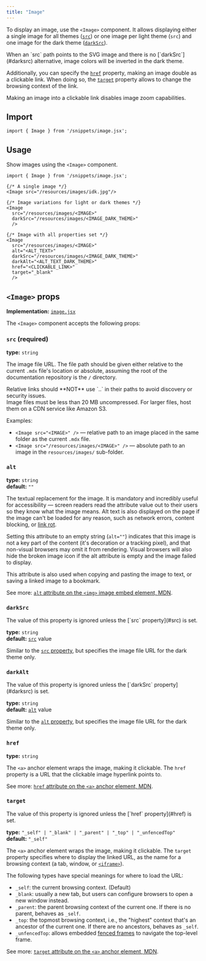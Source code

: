 ```yaml
---
title: "Image"
---
```



To display an image, use the `<Image>` component. It allows displaying either a single image for all themes ([`src`](#src)) or one image per light theme (`src`) and one image for the dark theme ([`darkSrc`](#darksrc)).

<Aside>
  When an `src` path points to the SVG image and there is no [`darkSrc`](#darksrc) alternative, image colors will be inverted in the dark theme.
</Aside>

Additionally, you can specify the [`href`](#href) property, making an image double as a clickable link. When doing so, the [`target`](#href) property allows to change the browsing context of the link.

<Aside>
  Making an image into a clickable link disables image zoom capabilities.
</Aside>

## Import

```tsx
import { Image } from '/snippets/image.jsx';
```

## Usage

Show images using the `<Image>` component.

```mdx
import { Image } from '/snippets/image.jsx';

{/* A single image */}
<Image src="/resources/images/idk.jpg"/>

{/* Image variations for light or dark themes */}
<Image
  src="/resources/images/<IMAGE>"
  darkSrc="/resources/images/<IMAGE_DARK_THEME>"
  />

{/* Image with all properties set */}
<Image
  src="/resources/images/<IMAGE>"
  alt="<ALT_TEXT>"
  darkSrc="/resources/images/<IMAGE_DARK_THEME>"
  darkAlt="<ALT_TEXT_DARK_THEME>"
  href="<CLICKABLE_LINK>"
  target="_blank"
  />
```

## `<Image>` props

**Implementation:** [`image.jsx`](https://github.com/tact-lang/mintlify-ton-docs/blob/main/snippets/image.jsx)

The `<Image>` component accepts the following props:

### `src` (required)

**type:** `string`

The image file URL. The file path should be given either relative to the current `.mdx` file's location or absolute, assuming the root of the documentation repository is the `/` directory.

<Aside type="caution">
  Relative links should **NOT** use `..` in their paths to avoid discovery or security issues.
</Aside>

<Aside>
  Image files must be less than 20 MB uncompressed. For larger files, host them on a CDN service like Amazon S3.
</Aside>

Examples:

- `<Image src="<IMAGE>" />` — relative path to an image placed in the same folder as the current `.mdx` file.
- `<Image src="/resources/images/<IMAGE>" />` — absolute path to an image in the `resources/images/` sub-folder.

### `alt`

**type:** `string` \
**default:** `""`

The textual replacement for the image. It is mandatory and incredibly useful for accessibility — screen readers read the attribute value out to their users so they know what the image means. Alt text is also displayed on the page if the image can't be loaded for any reason, such as network errors, content blocking, or [link rot](https://en.wikipedia.org/wiki/Link_rot).

Setting this attribute to an empty string (`alt=""`) indicates that this image is not a key part of the content (it's decoration or a tracking pixel), and that non-visual browsers may omit it from rendering. Visual browsers will also hide the broken image icon if the alt attribute is empty and the image failed to display.

This attribute is also used when copying and pasting the image to text, or saving a linked image to a bookmark.

See more: [`alt` attribute on the `<img>` image embed element, MDN](https://developer.mozilla.org/en-US/docs/Web/HTML/Reference/Elements/img#alt).

### `darkSrc`

<Aside>
  The value of this property is ignored unless the [`src` property](#src) is set.
</Aside>

**type:** `string` \
**default:** [`src`](#src) value

Similar to the [`src` property](#src), but specifies the image file URL for the dark theme only.

### `darkAlt`

<Aside>
  The value of this property is ignored unless the [`darkSrc` property](#darksrc) is set.
</Aside>

**type:** `string` \
**default:** [`alt`](#alt) value

Similar to the [`alt` property](#alt), but specifies the image file URL for the dark theme only.

### `href`

**type:** `string`

The `<a>` anchor element wraps the image, making it clickable. The `href` property is a URL that the clickable image hyperlink points to.

See more: [`href` attribute on the `<a>` anchor element, MDN](https://developer.mozilla.org/en-US/docs/Web/HTML/Reference/Elements/a#href).

### `target`

<Aside>
  The value of this property is ignored unless the [`href` property](#href) is set.
</Aside>

**type:** `"_self" | "_blank" | "_parent" | "_top" | "_unfencedTop"` \
**default:** `"_self"`

The `<a>` anchor element wraps the image, making it clickable. The `target` property specifies where to display the linked URL, as the name for a browsing context (a tab, window, or [`<iframe>`](https://developer.mozilla.org/en-US/docs/Web/HTML/Reference/Elements/iframe)).

The following types have special meanings for where to load the URL:

- `_self`: the current browsing context. (Default)
- `_blank`: usually a new tab, but users can configure browsers to open a new window instead.
- `_parent`: the parent browsing context of the current one. If there is no parent, behaves as `_self`.
- `_top`: the topmost browsing context, i.e., the "highest" context that's an ancestor of the current one. If there are no ancestors, behaves as `_self`.
- `_unfencedTop`: allows embedded [fenced frames](https://developer.mozilla.org/en-US/docs/Web/API/Fenced_frame_API) to navigate the top-level frame.

See more: [`target` attribute on the `<a>` anchor element, MDN](https://developer.mozilla.org/en-US/docs/Web/HTML/Reference/Elements/a#target).

